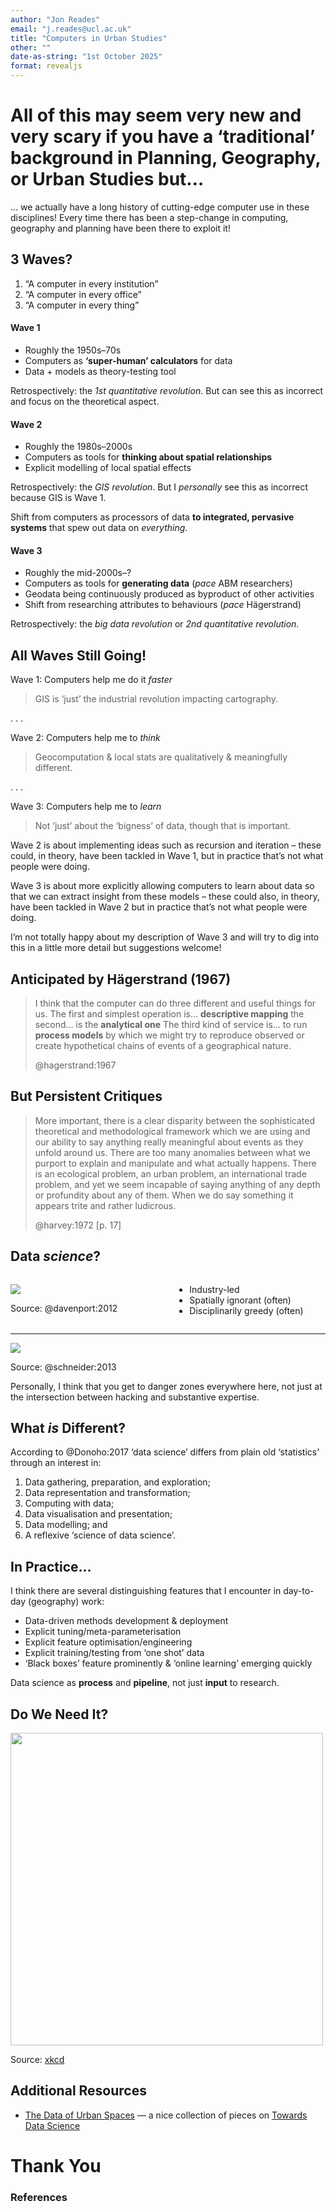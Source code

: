 ```yaml
---
author: "Jon Reades"
email: "j.reades@ucl.ac.uk"
title: "Computers in Urban Studies"
other: ""
date-as-string: "1st October 2025"
format: revealjs
---
```


# All of this may seem very new and very scary if you have a 'traditional' background in Planning, Geography, or Urban Studies but... 

::: {.notes}

... we actually have a long history of cutting-edge computer use in these disciplines! Every time there has been a step-change in computing, geography and planning have been there to exploit it!

:::

## 3 Waves?

::: {.incremental}
1. “A computer in every institution”
2. “A computer in every office”
3. “A computer in every thing”
:::

::: {.notes}

#### Wave 1

- Roughly the 1950s–70s
- Computers as **‘super-human’ calculators** for data
- Data + models as theory-testing tool

Retrospectively: the *1st quantitative revolution*. But can see this as incorrect and focus on the theoretical aspect.

#### Wave 2

- Roughly the 1980s–2000s
- Computers as tools for **thinking about spatial relationships**
- Explicit modelling of local spatial effects

Retrospectively: the *GIS revolution*. But I *personally* see this as incorrect because GIS is Wave 1.

Shift from computers as processors of data **to integrated, pervasive systems** that spew out data on *everything*.

#### Wave 3

- Roughly the mid-2000s–?
- Computers as tools for **generating data** (*pace* ABM researchers)
- Geodata being continuously produced as byproduct of other activities
- Shift from researching attributes to behaviours (*pace* Hägerstrand)

Retrospectively: the *big data revolution* or *2nd quantitative revolution*.

:::

## All Waves Still Going!


Wave 1: Computers help me do it *faster*

> GIS is ‘just’ the industrial revolution impacting cartography.

. . . 

Wave 2: Computers help me to *think*

> Geocomputation & local stats are qualitatively & meaningfully different.

. . . 

Wave 3: Computers help me to *learn*

> Not ‘just’ about the ‘bigness’ of data, though that is important.


::: {.notes}

Wave 2 is about implementing ideas such as recursion and iteration -- these could, in theory, have been tackled in Wave 1, but in practice that’s not what people were doing.

Wave 3 is about more explicitly allowing computers to learn about data so that we can extract insight from these models -- these could also, in theory, have been tackled in Wave 2 but in practice that’s not what people were doing.

I’m not totally happy about my description of Wave 3 and will try to dig into this in a little more detail but suggestions welcome!

:::

## Anticipated by Hägerstrand (1967)

> I think that the computer can do three different and useful things for us. The first and simplest operation is... **descriptive mapping** the second... is the **analytical one** The third kind of service is... to run **process models** by which we might try to reproduce observed or create hypothetical chains of events of a geographical nature. 
>
> @hagerstrand:1967

## But Persistent Critiques

> More important, there is a clear disparity between the sophisticated theoretical and methodological framework which we are using and our ability to say anything really meaningful about events as they unfold around us. There are too many anomalies between what we purport to explain and manipulate and what actually happens. There is an ecological problem, an urban problem, an international trade problem, and yet we seem incapable of saying anything of any depth or profundity about any of them. When we do say something it appears trite and rather ludicrous.
>
> @harvey:1972 [p. 17]

## Data *science*?
:::: {.columns}
::: {.column width="50%"}

![](./img/Sexy_Job_of_21C.png)

Source: @davenport:2012
:::
::: {.column width="50%"}

- Industry-led
- Spatially ignorant (often)
- Disciplinarily greedy (often)

:::
::::

---


![](./img/Data_Science_Venn.png)

Source: @schneider:2013


::: {.notes}

Personally, I think that you get to danger zones everywhere here, not just at the intersection between hacking and substantive expertise. 

:::

## What *is* Different?


According to @Donoho:2017 'data science' differs from plain old ‘statistics’ through an interest in:

1. Data gathering, preparation, and exploration; 
2. Data representation and transformation; 
3. Computing with data; 
4. Data visualisation and presentation; 
5. Data modelling; and
6. A reflexive ‘science of data science’.


## In Practice...


I think there are several distinguishing features that I encounter in day-to-day (geography) work:

- Data-driven methods development & deployment
- Explicit tuning/meta-parameterisation
- Explicit feature optimisation/engineering
- Explicit training/testing from ‘one shot’ data
- ‘Black boxes’ feature prominently & ‘online learning’ emerging quickly

Data science as **process** and **pipeline**, not just **input** to research.


## Do We Need It?

![](./img/Why_do_you_need_a_journal.png){height="500"}

Source: [xkcd](https://xkcd.com/793/)

## Additional Resources {.smaller}

- [The Data of Urban Spaces](https://towardsdatascience.com/may-edition-the-data-of-urban-spaces-815831aaf749) — a nice collection of pieces on [Towards Data Science](https://towardsdatascience.medium.com)

# Thank You {background-image="/img/web/title-slide.png" background-color="#0F0C11" background-opacity="0.2"}

<h3>References</h3>